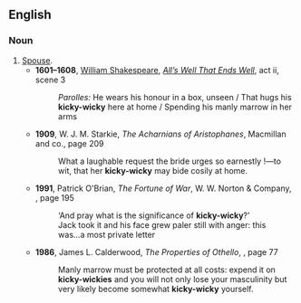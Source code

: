 ==English==

===Noun===
{{en-noun|kicky-wickies}}

# [[spouse|Spouse]].
#* '''1601–1608''', [[w:William Shakespeare|William Shakespeare]], ''[[wikisource:All's Well That Ends Well|All’s Well That Ends Well]]'', act ii, scene 3
#*: ''Parolles:'' He wears his honour in a box, unseen<!--,--> / That hugs his '''kicky-wicky''' here at home<!--,--> / Spending his manly marrow in her arms<!--,-->
#* '''1909''', W. J. M. Starkie, ''The Acharnians of Aristophanes'', Macmillan and co., page 209
#*: What a laughable request the bride urges so earnestly&nbsp;!—to wit, that her '''kicky-wicky''' may bide cosily at home.
#* '''1991''', Patrick O'Brian, ''The Fortune of War'', W. W. Norton & Company, {{ISBN|0393308138}}, page 195
#*: ‘And pray what is the significance of '''kicky-wicky'''?’
#*: Jack took it and his face grew paler still with anger: this was...a most private letter
#* '''1986''', James L. Calderwood, ''The Properties of <!--i-->Othello<!--/i-->'', {{ISBN|0870236660}}, page 77
#*: Manly marrow must be protected at all costs: expend it on '''kicky-wickies''' and you will not only lose your masculinity but very likely become somewhat '''kicky-wicky''' yourself.